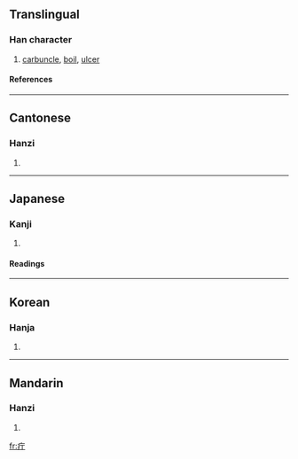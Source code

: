 ==Translingual==
===Han character===
{{Han char|rn=104|rad=疒|as=02|sn=7|four=0012<sub>1</sub>|canj=大一弓 (KMN)}}
# [[carbuncle]], [[boil]], [[ulcer]]
====References====
{{Han ref|kx=0769.040|dkj=22019|dj=1179.070|hdz=42659.030|uh=7594|ud=30100|bh=CB6F|bd=52079}}

----
==Cantonese==
===Hanzi===
{{yue-hanzi|jyut=|y=deng1, ding1}}
# {{defn|Cantonese}}

----
==Japanese==
===Kanji===
{{ja-kanji|grade=|rs=疒02}}
# {{defn|Japanese}} 
====Readings====
{{ja-readings|on=[[ちょう]] (chō)|kun=[[かさ]] (kasa)|nanori=}}

----
==Korean==
===Hanja===
{{ko-hanja|hangeul=정|eumhun=|rv=jeong|mr=chŏng|y=ceng}}
# {{defn|Korean}}

----
==Mandarin==
===Hanzi===
{{cmn-hanzi|pin=[[dīng]] ([[ding1]])|wg=ting<sup>1</sup>}}
# {{defn|Mandarin}}

[[fr:疔]]